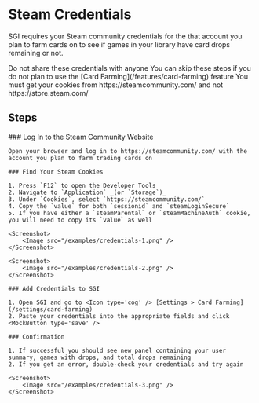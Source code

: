 


# Steam Credentials

SGI requires your Steam community credentials for the that account you plan to farm cards on to see if games in your library have card drops remaining or not.

<Callout type='error'>
    Do not share these credentials with anyone
</Callout>

<Callout type="info">
    You can skip these steps if you do not plan to use the [Card Farming](/features/card-farming) feature
</Callout>

<Callout type="info">
    You must get your cookies from https://steamcommunity.com/ and not https://store.steam.com/
</Callout>

## Steps

<Steps>
    ### Log In to the Steam Community Website
    
    Open your browser and log in to https://steamcommunity.com/ with the account you plan to farm trading cards on
    
    ### Find Your Steam Cookies
    
    1. Press `F12` to open the Developer Tools
    2. Navigate to `Application` _(or `Storage`)_
    3. Under `Cookies`, select `https://steamcommunity.com/`
    4. Copy the `value` for both `sessionid` and `steamLoginSecure`
    5. If you have either a `steamParental` or `steamMachineAuth` cookie, you will need to copy its `value` as well

    <Screenshot>
        <Image src="/examples/credentials-1.png" />
    </Screenshot>

    <Screenshot>
        <Image src="/examples/credentials-2.png" />
    </Screenshot>

    ### Add Credentials to SGI

    1. Open SGI and go to <Icon type='cog' /> [Settings > Card Farming](/settings/card-farming)
    2. Paste your credentials into the appropriate fields and click <MockButton type='save' />

    ### Confirmation

    1. If successful you should see new panel containing your user summary, games with drops, and total drops remaining
    2. If you get an error, double-check your credentials and try again

    <Screenshot>
        <Image src="/examples/credentials-3.png" />
    </Screenshot>
</Steps>